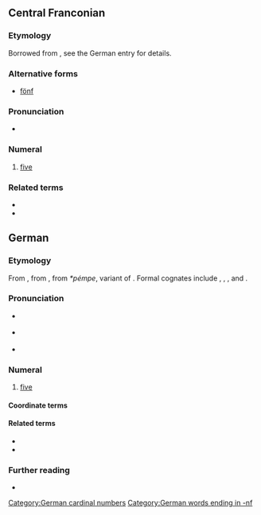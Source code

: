 {{also|Fünf}}
==Central Franconian==
{{cardinalbox|gmw-cfr|4|5|6|vier|sechs|ord=fünfte}}

===Etymology===
Borrowed from {{der|gmw-cfr|de|fünf}}, see the German entry for details.

===Alternative forms===
* [[fönf]] {{a|Ripuarian outside Cologne}}

===Pronunciation===
* {{IPA|gmw-cfr|[fʏnəf]}}

===Numeral===
{{head|gmw-cfr|numeral}}

# [[five]] {{gloss|numerical value represented by the symbol 5}}

===Related terms===
* {{l|gmw-cfr|fuffzehn}}
* {{l|gmw-cfr|fuffzich}}

==German==
{{cardinalbox|de|4|5|6|vier|sechs|ord=fünfte}}

===Etymology===
From {{inh|de|goh|fimf}}, from {{inh|de|gem-pro|*fimf}}, from ''*pémpe'', variant of {{inh|de|ine-pro|*pénkʷe}}. Formal cognates include {{cog|nl|vijf}}, {{cog|en|five}}, {{cog|yi|פֿינף}}, {{cog|got|𐍆𐌹𐌼𐍆}} and {{cog|fo|fimm}}.

===Pronunciation===
* {{a|standard}} {{IPA|de|/fʏnf/}}
* {{a|colloquial|regional}} {{IPA|de|/fʏmf/}}
* {{audio|de|De-fünf.ogg}}

===Numeral===
{{head|de|numeral}}

# [[five]] {{gloss|numerical value represented by the Arabic numeral 5; or ''describing a set with five elements''}}

====Coordinate terms====
{{de-cardinal}}

====Related terms====
* {{l|de|fünfzig}}
* {{l|de|fünfzehn}}

===Further reading===
* {{R:Duden}}

[[Category:German cardinal numbers]]
[[Category:German words ending in -nf]]